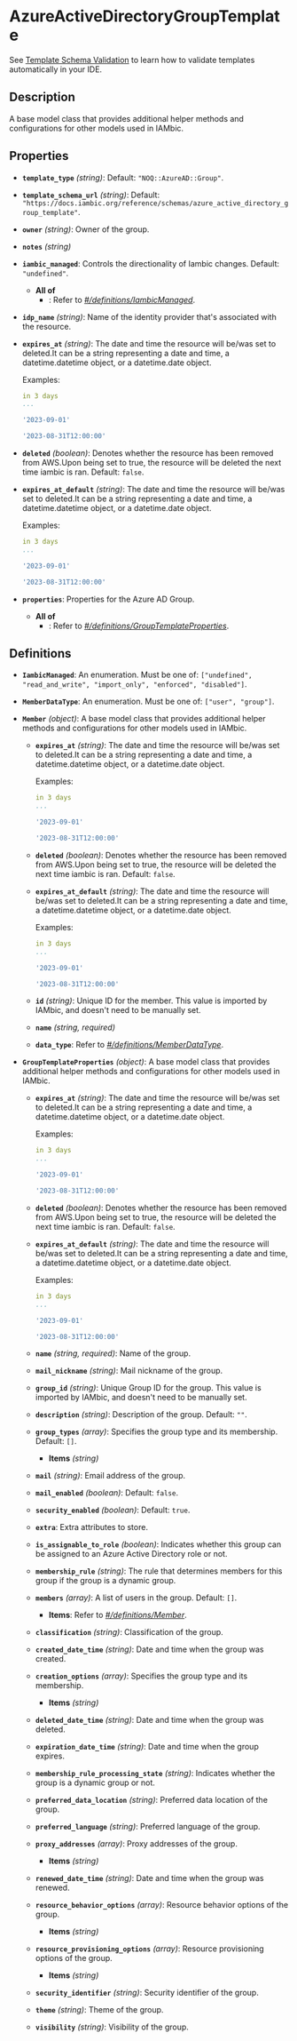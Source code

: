 # AzureActiveDirectoryGroupTemplate

See [Template Schema Validation](/reference/template_validation_ide) to learn how to validate templates automatically in your IDE.

## Description

A base model class that provides additional helper methods and
configurations for other models used in IAMbic.

## Properties

- **`template_type`** *(string)*: Default: `"NOQ::AzureAD::Group"`.
- **`template_schema_url`** *(string)*: Default: `"https://docs.iambic.org/reference/schemas/azure_active_directory_group_template"`.
- **`owner`** *(string)*: Owner of the group.
- **`notes`** *(string)*
- **`iambic_managed`**: Controls the directionality of Iambic changes. Default: `"undefined"`.
  - **All of**
    - : Refer to *[#/definitions/IambicManaged](#definitions/IambicManaged)*.
- **`idp_name`** *(string)*: Name of the identity provider that's associated with the resource.
- **`expires_at`** *(string)*: The date and time the resource will be/was set to deleted.It can be a string representing a date and time, a datetime.datetime object, or a datetime.date object.

  Examples:
  ```yaml
  in 3 days
  ...
  ```

  ```yaml
  '2023-09-01'
  ```

  ```yaml
  '2023-08-31T12:00:00'
  ```

- **`deleted`** *(boolean)*: Denotes whether the resource has been removed from AWS.Upon being set to true, the resource will be deleted the next time iambic is ran. Default: `false`.
- **`expires_at_default`** *(string)*: The date and time the resource will be/was set to deleted.It can be a string representing a date and time, a datetime.datetime object, or a datetime.date object.

  Examples:
  ```yaml
  in 3 days
  ...
  ```

  ```yaml
  '2023-09-01'
  ```

  ```yaml
  '2023-08-31T12:00:00'
  ```

- **`properties`**: Properties for the Azure AD Group.
  - **All of**
    - : Refer to *[#/definitions/GroupTemplateProperties](#definitions/GroupTemplateProperties)*.
## Definitions


<a id="definitions/IambicManaged"></a>

- **`IambicManaged`**: An enumeration. Must be one of: `["undefined", "read_and_write", "import_only", "enforced", "disabled"]`.

<a id="definitions/MemberDataType"></a>

- **`MemberDataType`**: An enumeration. Must be one of: `["user", "group"]`.

<a id="definitions/Member"></a>

- **`Member`** *(object)*: A base model class that provides additional helper methods and
configurations for other models used in IAMbic.
  - **`expires_at`** *(string)*: The date and time the resource will be/was set to deleted.It can be a string representing a date and time, a datetime.datetime object, or a datetime.date object.

    Examples:
    ```yaml
    in 3 days
    ...
    ```

    ```yaml
    '2023-09-01'
    ```

    ```yaml
    '2023-08-31T12:00:00'
    ```

  - **`deleted`** *(boolean)*: Denotes whether the resource has been removed from AWS.Upon being set to true, the resource will be deleted the next time iambic is ran. Default: `false`.
  - **`expires_at_default`** *(string)*: The date and time the resource will be/was set to deleted.It can be a string representing a date and time, a datetime.datetime object, or a datetime.date object.

    Examples:
    ```yaml
    in 3 days
    ...
    ```

    ```yaml
    '2023-09-01'
    ```

    ```yaml
    '2023-08-31T12:00:00'
    ```

  - **`id`** *(string)*: Unique ID for the member. This value is imported by IAMbic, and doesn't need to be manually set.
  - **`name`** *(string, required)*
  - **`data_type`**: Refer to *[#/definitions/MemberDataType](#definitions/MemberDataType)*.

<a id="definitions/GroupTemplateProperties"></a>

- **`GroupTemplateProperties`** *(object)*: A base model class that provides additional helper methods and
configurations for other models used in IAMbic.
  - **`expires_at`** *(string)*: The date and time the resource will be/was set to deleted.It can be a string representing a date and time, a datetime.datetime object, or a datetime.date object.

    Examples:
    ```yaml
    in 3 days
    ...
    ```

    ```yaml
    '2023-09-01'
    ```

    ```yaml
    '2023-08-31T12:00:00'
    ```

  - **`deleted`** *(boolean)*: Denotes whether the resource has been removed from AWS.Upon being set to true, the resource will be deleted the next time iambic is ran. Default: `false`.
  - **`expires_at_default`** *(string)*: The date and time the resource will be/was set to deleted.It can be a string representing a date and time, a datetime.datetime object, or a datetime.date object.

    Examples:
    ```yaml
    in 3 days
    ...
    ```

    ```yaml
    '2023-09-01'
    ```

    ```yaml
    '2023-08-31T12:00:00'
    ```

  - **`name`** *(string, required)*: Name of the group.
  - **`mail_nickname`** *(string)*: Mail nickname of the group.
  - **`group_id`** *(string)*: Unique Group ID for the group. This value is imported by IAMbic, and doesn't need to be manually set.
  - **`description`** *(string)*: Description of the group. Default: `""`.
  - **`group_types`** *(array)*: Specifies the group type and its membership. Default: `[]`.
    - **Items** *(string)*
  - **`mail`** *(string)*: Email address of the group.
  - **`mail_enabled`** *(boolean)*: Default: `false`.
  - **`security_enabled`** *(boolean)*: Default: `true`.
  - **`extra`**: Extra attributes to store.
  - **`is_assignable_to_role`** *(boolean)*: Indicates whether this group can be assigned to an Azure Active Directory role or not.
  - **`membership_rule`** *(string)*: The rule that determines members for this group if the group is a dynamic group.
  - **`members`** *(array)*: A list of users in the group. Default: `[]`.
    - **Items**: Refer to *[#/definitions/Member](#definitions/Member)*.
  - **`classification`** *(string)*: Classification of the group.
  - **`created_date_time`** *(string)*: Date and time when the group was created.
  - **`creation_options`** *(array)*: Specifies the group type and its membership.
    - **Items** *(string)*
  - **`deleted_date_time`** *(string)*: Date and time when the group was deleted.
  - **`expiration_date_time`** *(string)*: Date and time when the group expires.
  - **`membership_rule_processing_state`** *(string)*: Indicates whether the group is a dynamic group or not.
  - **`preferred_data_location`** *(string)*: Preferred data location of the group.
  - **`preferred_language`** *(string)*: Preferred language of the group.
  - **`proxy_addresses`** *(array)*: Proxy addresses of the group.
    - **Items** *(string)*
  - **`renewed_date_time`** *(string)*: Date and time when the group was renewed.
  - **`resource_behavior_options`** *(array)*: Resource behavior options of the group.
    - **Items** *(string)*
  - **`resource_provisioning_options`** *(array)*: Resource provisioning options of the group.
    - **Items** *(string)*
  - **`security_identifier`** *(string)*: Security identifier of the group.
  - **`theme`** *(string)*: Theme of the group.
  - **`visibility`** *(string)*: Visibility of the group.
